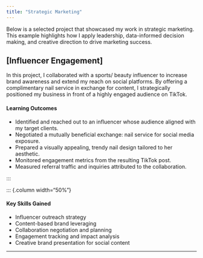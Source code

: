 ```yaml
---
title: "Strategic Marketing"
---
```


Below is a selected project that showcased my work in strategic marketing. This example highlights how I apply leadership, data-informed decision making, and creative direction to drive marketing success.

## [Influencer Engagement]

In this project, I collaborated with a sports/ beauty influencer to increase brand awareness and extend my reach on social platforms. By offering a complimentary nail service in exchange for content, I strategically positioned my business in front of a highly engaged audience on TikTok.

#### **Learning Outcomes**
- Identified and reached out to an influencer whose audience aligned with my target clients.
- Negotiated a mutually beneficial exchange: nail service for social media exposure.
- Prepared a visually appealing, trendy nail design tailored to her aesthetic.
- Monitored engagement metrics from the resulting TikTok post.
- Measured referral traffic and inquiries attributed to the collaboration.

:::

::: {.column width="50%"}

#### **Key Skills Gained**
- Influencer outreach strategy
- Content-based brand leveraging
- Collaboration negotiation and planning
- Engagement tracking and impact analysis
- Creative brand presentation for social content


---